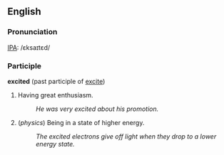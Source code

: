 ==English==
===Pronunciation===
[[IPA]]: /ɛksaɪtɛd/
===Participle===
'''excited''' (past participle of [[excite]])

# Having great enthusiasm.
#: ''He was very excited about his promotion.''
# (''physics'') Being in a state of higher energy.
#: ''The excited electrons give off light when they drop to a lower energy state.''